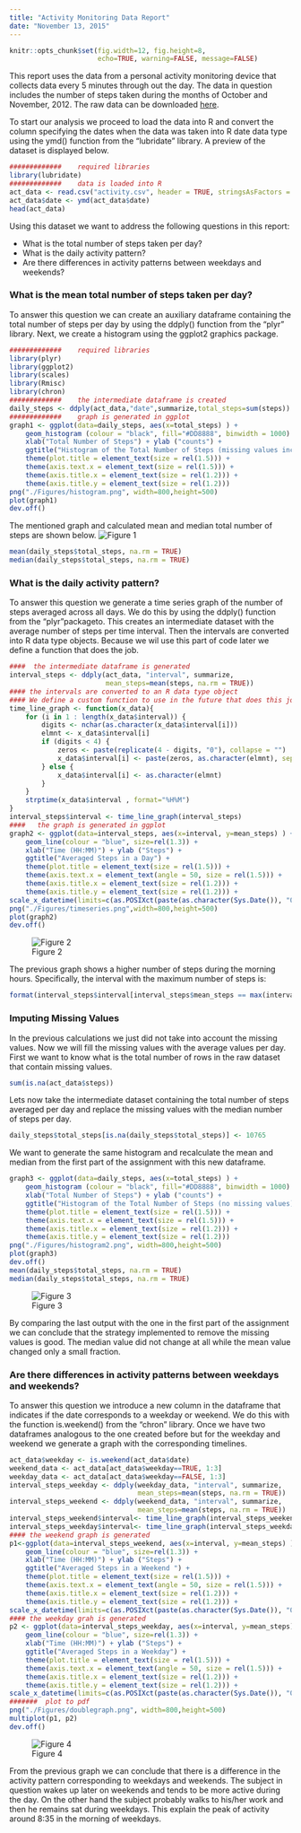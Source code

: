 ```yaml
---
title: "Activity Monitoring Data Report"
date: "November 13, 2015"
---
```

```r
knitr::opts_chunk$set(fig.width=12, fig.height=8,
                      echo=TRUE, warning=FALSE, message=FALSE)
```
This report uses the data from a personal activity monitoring device that 
collects data every 5 minutes through out the day. 
The data in question includes the number of steps taken during the months of 
October and November, 2012. The raw data can be downloaded [here](https://d396qusza40orc.cloudfront.net/repdata%2Fdata%2Factivity.zip).

To start our analysis we proceed to load the data into R and convert the column 
specifying the dates when the data was taken into R date data type using the 
ymd() function from the "lubridate" library. A preview of the dataset is 
displayed below.
```r
#############    required libraries
library(lubridate)
#############    data is loaded into R
act_data <- read.csv("activity.csv", header = TRUE, stringsAsFactors = FALSE)
act_data$date <- ymd(act_data$date)
head(act_data)
```
Using this dataset we want to address the following questions in this report:

* What is the total number of steps taken per day?
* What is the daily activity pattern?
* Are there differences in activity patterns between weekdays and weekends?

### What is the mean total number of steps taken per day?

To answer this question we can create an auxiliary dataframe containing the
total number of steps per day by using the ddply() function 
from the "plyr" library. Next, we create a histogram using the ggplot2 graphics 
package. 

```r
#############    required libraries
library(plyr)
library(ggplot2)
library(scales)
library(Rmisc)
library(chron)
#############    the intermediate dataframe is created
daily_steps <- ddply(act_data,"date",summarize,total_steps=sum(steps)) 
#############    graph is generated in ggplot
graph1 <- ggplot(data=daily_steps, aes(x=total_steps) ) + 
    geom_histogram (colour = "black", fill="#DD8888", binwidth = 1000) + 
    xlab("Total Number of Steps") + ylab ("counts") +
    ggtitle("Histogram of the Total Number of Steps (missing values included)") +
    theme(plot.title = element_text(size = rel(1.5))) + 
    theme(axis.text.x = element_text(size = rel(1.5))) + 
    theme(axis.title.x = element_text(size = rel(1.2))) + 
    theme(axis.title.y = element_text(size = rel(1.2)))
png("./Figures/histogram.png", width=800,height=500)
plot(graph1)
dev.off()
```

The mentioned graph and calculated mean and median total number of steps are
shown below.
![Figure 1](./Figures/histogram.png)

```r
mean(daily_steps$total_steps, na.rm = TRUE)
median(daily_steps$total_steps, na.rm = TRUE)
```

### What is the daily activity pattern?
To answer this question we generate a time series graph of the number of steps
averaged across all days. We do this by using the ddply() function from the 
"plyr"packageto. This creates an intermediate dataset with the average number of
steps per time interval. Then the intervals are converted into R data type 
objects. Because we wil use this part of code later we define a function that
does the job.

```r
####  the intermediate dataframe is generated
interval_steps <- ddply(act_data, "interval", summarize, 
                        mean_steps=mean(steps, na.rm = TRUE))
#### the intervals are converted to an R data type object
#### We define a custom function to use in the future that does this job
time_line_graph <- function(x_data){
    for (i in 1 : length(x_data$interval)) {
        digits <- nchar(as.character(x_data$interval[i]))
        elmnt <- x_data$interval[i]
        if (digits < 4) {
            zeros <- paste(replicate(4 - digits, "0"), collapse = "")
            x_data$interval[i] <- paste(zeros, as.character(elmnt), sep = "")
        } else {
            x_data$interval[i] <- as.character(elmnt)
        }
    } 
    strptime(x_data$interval , format="%H%M")
}
interval_steps$interval <- time_line_graph(interval_steps)
####   the graph is generated in ggplot
graph2 <- ggplot(data=interval_steps, aes(x=interval, y=mean_steps) ) + 
    geom_line(colour = "blue", size=rel(1.3)) + 
    xlab("Time (HH:MM)") + ylab ("Steps") +
    ggtitle("Averaged Steps in a Day") +
    theme(plot.title = element_text(size = rel(1.5))) + 
    theme(axis.text.x = element_text(angle = 50, size = rel(1.5))) + 
    theme(axis.title.x = element_text(size = rel(1.2))) + 
    theme(axis.title.y = element_text(size = rel(1.2))) +
scale_x_datetime(limits=c(as.POSIXct(paste(as.character(Sys.Date()), "00:00:00", sep = " ")), as.POSIXct(paste(as.character(Sys.Date() + 1), "00:00:00", sep = " ")) ), breaks=date_breaks("2 hour") ,label = date_format("%H:%M"))
png("./Figures/timeseries.png",width=800,height=500)
plot(graph2)
dev.off()
```
![Figure 2](./Figures/timeseries.png)

The previous graph shows a higher number of steps during the morning hours. 
Specifically,  the interval with the maximum number of steps is: 
    
```r
format(interval_steps$interval[interval_steps$mean_steps == max(interval_steps$mean_steps)], "%H:%M")
```

### Imputing Missing Values

In the previous calculations we just did not take into account the missing 
values. Now we will fill the missing values with the average values per day. 
First we want to know what is the total number of rows in the raw dataset that 
contain missing values.

```r
sum(is.na(act_data$steps))
```
Lets now take the intermediate dataset containing the total number of steps averaged per day and replace the missing values with the median number of steps per day.

```r
daily_steps$total_steps[is.na(daily_steps$total_steps)] <- 10765 
```

We want to generate the same histogram and recalculate the mean and median from 
the first part of the assignment with this new dataframe.

```r
graph3 <- ggplot(data=daily_steps, aes(x=total_steps) ) + 
    geom_histogram (colour = "black", fill="#DD8888", binwidth = 1000) + 
    xlab("Total Number of Steps") + ylab ("counts") +
    ggtitle("Histogram of the Total Number of Steps (no missing values)") +
    theme(plot.title = element_text(size = rel(1.5))) + 
    theme(axis.text.x = element_text(size = rel(1.5))) + 
    theme(axis.title.x = element_text(size = rel(1.2))) + 
    theme(axis.title.y = element_text(size = rel(1.2)))
png("./Figures/histogram2.png", width=800,height=500)
plot(graph3)
dev.off()
mean(daily_steps$total_steps, na.rm = TRUE)
median(daily_steps$total_steps, na.rm = TRUE)
```
![Figure 3](./Figures/histogram2.png)

By comparing the last output with the one in the first part of the assignment 
we can conclude that the strategy implemented to remove the missing values is 
good. The median value did not change at all while the mean value changed only 
a small fraction.

### Are there differences in activity patterns between weekdays and weekends?

To answer this question we introduce a new column in the dataframe that indicates 
if the date corresponds to a weekday or weekend. We do this with the function 
is.weekend() from the "chron" library. Once we have two dataframes analogous to 
the one created before but for the weekday and weekend we generate a graph with 
the corresponding timelines.

```r
act_data$weekday <- is.weekend(act_data$date)
weekend_data <- act_data[act_data$weekday==TRUE, 1:3]
weekday_data <- act_data[act_data$weekday==FALSE, 1:3]
interval_steps_weekday <- ddply(weekday_data, "interval", summarize, 
                                mean_steps=mean(steps, na.rm = TRUE))
interval_steps_weekend <- ddply(weekend_data, "interval", summarize, 
                                mean_steps=mean(steps, na.rm = TRUE))
interval_steps_weekend$interval<- time_line_graph(interval_steps_weekend)
interval_steps_weekday$interval<- time_line_graph(interval_steps_weekday)
#### the weekend graph is generated
p1<-ggplot(data=interval_steps_weekend, aes(x=interval, y=mean_steps) ) + 
    geom_line(colour = "blue", size=rel(1.3)) + 
    xlab("Time (HH:MM)") + ylab ("Steps") +
    ggtitle("Averaged Steps in a Weekend ") +
    theme(plot.title = element_text(size = rel(1.5))) + 
    theme(axis.text.x = element_text(angle = 50, size = rel(1.5))) + 
    theme(axis.title.x = element_text(size = rel(1.2))) + 
    theme(axis.title.y = element_text(size = rel(1.2))) +
scale_x_datetime(limits=c(as.POSIXct(paste(as.character(Sys.Date()), "00:00:00", sep = " ")), as.POSIXct(paste(as.character(Sys.Date() + 1), "00:00:00", sep = " ")) ), breaks=date_breaks("2 hour") ,label = date_format("%H:%M"))
#### the weekday grah is generated
p2 <- ggplot(data=interval_steps_weekday, aes(x=interval, y=mean_steps) ) + 
    geom_line(colour = "blue", size=rel(1.3)) + 
    xlab("Time (HH:MM)") + ylab ("Steps") +
    ggtitle("Averaged Steps in a Weekday") +
    theme(plot.title = element_text(size = rel(1.5))) + 
    theme(axis.text.x = element_text(angle = 50, size = rel(1.5))) + 
    theme(axis.title.x = element_text(size = rel(1.2))) + 
    theme(axis.title.y = element_text(size = rel(1.2))) +
scale_x_datetime(limits=c(as.POSIXct(paste(as.character(Sys.Date()), "00:00:00", sep = " ")), as.POSIXct(paste(as.character(Sys.Date() + 1), "00:00:00", sep = " ")) ), breaks=date_breaks("2 hour") ,label = date_format("%H:%M"))
#######  plot to pdf
png("./Figures/doublegraph.png", width=800,height=500)
multiplot(p1, p2)
dev.off()
```
![Figure 4](./Figures/doublegraph.png)

From the previous graph we can conclude that there is a difference in the 
activity pattern corresponding to weekdays and weekends. The subject in question 
wakes up later on weekends and tends to be more active during the day. On the 
other hand the subject probably walks to his/her work and then he remains sat 
during weekdays. This explain the peak of activity around 8:35 in the morning of
weekdays.
